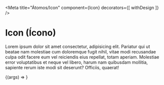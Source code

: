 <!--
  SD
  Documentación
  Icon (Ícono)
-->



<Meta
  title="Átomos/Icon"
  component={Icon}
  decorators={[ withDesign ]}
/>

# Icon (Ícono)

Lorem ipsum dolor sit amet consectetur, adipisicing elit. Pariatur qui ut
beatae nam molestiae cum doloremque fugit nihil, vitae modi recusandae culpa
odit facere eum vel reiciendis eius repellat, totam aperiam. Molestiae error
voluptatibus et neque vel libero, harum nam quibusdam mollitia, sapiente rerum
iste modi sit deserunt? Officiis, quaerat!

<Canvas>
  <Story
    name="Componente"
    parameters={{ design: { type: 'figma', url: 'https://www.figma.com/file/tyBKC7ndaq3XNOCERB1q8H/Componentes?node-id=2159%3A1195' }}}
    argTypes={{
      type: {
        name: 'type',
        type: { name: 'string', required: true },
        description: 'Tipo de ícono',
        control: 'text'
      },
      color: {
        name: 'color',
        type: { name: 'string', required: false },
        description: 'Color del ícono',
        control: 'select',
        options: ['black','primary','secondary','neutral','white']
      },
      size: {
        name: 'size',
        type: { name: 'string', required: false },
        description: 'Tamaño del ícono',
        control: 'select',
        options: ['huge','large','medium','small','tiny']
      }
    }}
    args = {{
      type: 'info-circle',
      color: 'black',
      size: 'medium'
    }}
  >
    {(args) => <Icon {...args} />}
  </Story>
</Canvas>

<ArgsTable story='Componente' />
